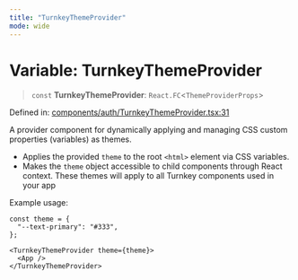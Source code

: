 ```yaml
---
title: "TurnkeyThemeProvider"
mode: wide
---
```

  
# Variable: TurnkeyThemeProvider

> `const` **TurnkeyThemeProvider**: `React.FC`\<`ThemeProviderProps`\>

Defined in: [components/auth/TurnkeyThemeProvider.tsx:31](https://github.com/tkhq/sdk/blob/94193410cf3571aa019a0b9408107eeb43e39e16/packages/sdk-react/src/components/auth/TurnkeyThemeProvider.tsx#L31)

A provider component for dynamically applying and managing CSS custom properties (variables) as themes.

- Applies the provided `theme` to the root `<html>` element via CSS variables.
- Makes the `theme` object accessible to child components through React context. These themes will apply to all Turnkey components used in your app

Example usage:
```tsx
const theme = {
  "--text-primary": "#333",
};

<TurnkeyThemeProvider theme={theme}>
  <App />
</TurnkeyThemeProvider>
```
